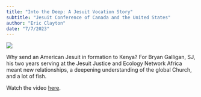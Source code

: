 ```yaml
---
title: "Into the Deep: A Jesuit Vocation Story"
subtitle: "Jesuit Conference of Canada and the United States"
author: "Eric Clayton"
date: "7/7/2023"
---
```


![](media-files/into-the-deep.png)

Why send an American Jesuit in formation to Kenya? For Bryan Galligan, SJ, his two years serving at the Jesuit Justice and Ecology Network Africa meant new relationships, a deepening understanding of the global Church, and a lot of fish. 

Watch the video [here](https://youtu.be/Fm_g0ernKSI).

